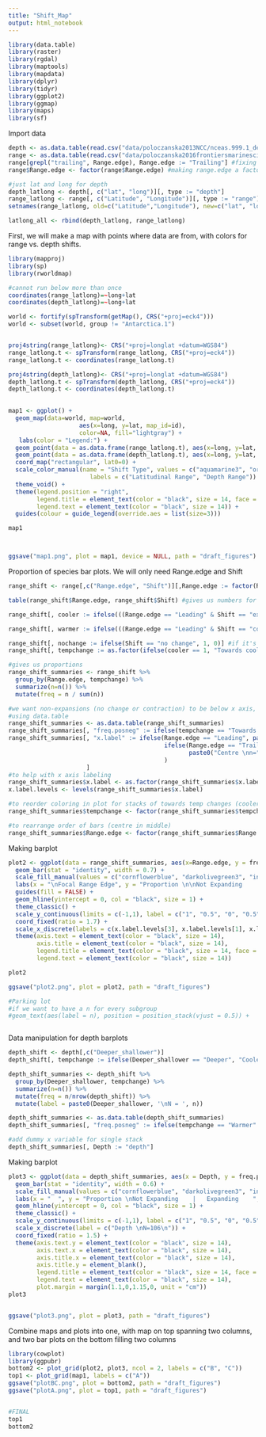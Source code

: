 ```yaml
---
title: "Shift_Map"
output: html_notebook
---
```


```r
library(data.table)
library(raster)
library(rgdal)
library(maptools)
library(mapdata)
library(dplyr)
library(tidyr)
library(ggplot2)
library(ggmap)
library(maps)
library(sf)

```

Import data
```r
depth <- as.data.table(read.csv("data/poloczanska2013NCC/nceas.999.1_depth.csv"))
range <- as.data.table(read.csv("data/poloczanska2016frontiersmarinescience/table 2_cleaned.csv"))
range[grepl("trailing", Range.edge), Range.edge := "Trailing"] #fixing lack of consistency in capitalization
range$Range.edge <- factor(range$Range.edge) #making range.edge a factor

#just lat and long for depth
depth_latlong <- depth[, c("lat", "long")][, type := "depth"]
range_latlong <- range[, c("Latitude", "Longitude")][, type := "range"]
setnames(range_latlong, old=c("Latitude","Longitude"), new=c("lat", "long"))

latlong_all <- rbind(depth_latlong, range_latlong)

```

First, we will make a map with points where data are from, with colors for range vs. depth shifts. 

```r
library(mapproj)
library(sp)
library(rworldmap)

#cannot run below more than once
coordinates(range_latlong)=~long+lat
coordinates(depth_latlong)=~long+lat

world <- fortify(spTransform(getMap(), CRS("+proj=eck4")))
world <- subset(world, group != "Antarctica.1")


proj4string(range_latlong)<- CRS("+proj=longlat +datum=WGS84")
range_latlong.t <- spTransform(range_latlong, CRS("+proj=eck4"))
range_latlong.t <- coordinates(range_latlong.t)

proj4string(depth_latlong)<- CRS("+proj=longlat +datum=WGS84")
depth_latlong.t <- spTransform(depth_latlong, CRS("+proj=eck4"))
depth_latlong.t <- coordinates(depth_latlong.t)

 
map1 <- ggplot() +
  geom_map(data=world, map=world,
                    aes(x=long, y=lat, map_id=id),
                    color=NA, fill="lightgray") +
   labs(color = "Legend:") +
  geom_point(data = as.data.frame(range_latlong.t), aes(x=long, y=lat, col = "aquamarine3"), size = 1.3) +
  geom_point(data = as.data.frame(depth_latlong.t), aes(x=long, y=lat, col = "orchid3"), size = 1.3) +
  coord_map("rectangular", lat0=0) +
  scale_color_manual(name = "Shift Type", values = c("aquamarine3", "orchid3"),
                       labels = c("Latitudinal Range", "Depth Range")) +
  theme_void() +
  theme(legend.position = "right",
        legend.title = element_text(color = "black", size = 14, face = 2),
        legend.text = element_text(color = "black", size = 14)) +
  guides(colour = guide_legend(override.aes = list(size=3)))

map1



ggsave("map1.png", plot = map1, device = NULL, path = "draft_figures")


```

Proportion of species bar plots. We will only need Range.edge and Shift
```r
range_shift <- range[,c("Range.edge", "Shift")][,Range.edge := factor(Range.edge)] #only need range edge and shift columns, and range.edge should be a factor

table(range_shift$Range.edge, range_shift$Shift) #gives us numbers for each shift/range.edge combo

range_shift[, cooler := ifelse(((Range.edge == "Leading" & Shift == "expansion")|(Range.edge == "Centre" & Shift == "expansion") | (Range.edge == "Trailing" & Shift == "contraction")) , 1, 0)] #if leading range edge and expansion OR centre range edge and expansion OR trailing range edge and contraction, it's moving towards cooler

range_shift[, warmer := ifelse(((Range.edge == "Leading" & Shift == "contraction")|(Range.edge == "Centre" & Shift == "contraction") | (Range.edge == "Trailing" & Shift == "expansion")) , 1, 0)] #if leading range edge and contraction OR centre range edge and contraction OR trailing range edge and expansion, it's moving towards warmer

range_shift[, nochange := ifelse(Shift == "no change", 1, 0)] #if it's not contracting or expanding, it's not moving towards a temperature change
range_shift[, tempchange := as.factor(ifelse(cooler == 1, "Towards cooler", ifelse(warmer == 1, "Towards warmer", "No change")))] #putting cooler, warmer, no change into one column

#gives us proportions
range_shift_summaries <- range_shift %>%
  group_by(Range.edge, tempchange) %>%
  summarize(n=n()) %>%
  mutate(freq = n / sum(n))

#we want non-expansions (no change or contraction) to be below x axis, so these frequencies must be negative
#using data.table
range_shift_summaries <- as.data.table(range_shift_summaries)
range_shift_summaries[, "freq.posneg" := ifelse(tempchange == "Towards warmer" | tempchange == "No change", as.numeric(paste0(freq*(-1))), as.numeric(paste0(freq)))]
range_shift_summaries[, "x.label" := ifelse(Range.edge == "Leading", paste0("Leading \nn=", length(which(range_shift$Range.edge == "Leading"))), 
                                            ifelse(Range.edge == "Trailing", paste0("Trailing \nn=", length(which(range_shift$Range.edge == "Trailing"))), 
                                                   paste0("Centre \nn=", length(which(range_shift$Range.edge == "Centre"))))
                                            )
                      ]
#to help with x axis labeling
range_shift_summaries$x.label <- as.factor(range_shift_summaries$x.label)
x.label.levels <- levels(range_shift_summaries$x.label)

#to reorder coloring in plot for stacks of towards temp changes (cooler = blue, etc.)
range_shift_summaries$tempchange <- factor(range_shift_summaries$tempchange, levels = c("Towards cooler","No change","Towards warmer"))

#to rearrange order of bars (centre in middle)
range_shift_summaries$Range.edge <- factor(range_shift_summaries$Range.edge, levels = c("Trailing", "Centre", "Leading"))

```

Making barplot
```r

plot2 <- ggplot(data = range_shift_summaries, aes(x=Range.edge, y = freq.posneg, fill = tempchange)) +
  geom_bar(stat = "identity", width = 0.7) +
  scale_fill_manual(values = c("cornflowerblue", "darkolivegreen3", "indianred2")) +
  labs(x = "\nFocal Range Edge", y = "Proportion \n\nNot Expanding    |    Expanding      \n") +
  guides(fill = FALSE) +
  geom_hline(yintercept = 0, col = "black", size = 1) +
  theme_classic() +
  scale_y_continuous(limits = c(-1,1), label = c("1", "0.5", "0", "0.5", "1")) +
  coord_fixed(ratio = 1.7) +
  scale_x_discrete(labels = c(x.label.levels[3], x.label.levels[1], x.label.levels[2])) +
  theme(axis.text = element_text(color = "black", size = 14),  
        axis.title = element_text(color = "black", size = 14),
        legend.title = element_text(color = "black", size = 14, face = 2),
        legend.text = element_text(color = "black", size = 14))

plot2

ggsave("plot2.png", plot = plot2, path = "draft_figures")

#Parking lot
#if we want to have a n for every subgroup
#geom_text(aes(label = n), position = position_stack(vjust = 0.5)) +



```

Data manipulation for depth barplots
```r
depth_shift <- depth[,c("Deeper_shallower")]
depth_shift[, tempchange := ifelse(Deeper_shallower == "Deeper", "Cooler", ifelse(Deeper_shallower == "Shallower", "Warmer", "No change"))]

depth_shift_summaries <- depth_shift %>%
  group_by(Deeper_shallower, tempchange) %>%
  summarize(n=n()) %>%
  mutate(freq = n/nrow(depth_shift)) %>%
  mutate(label = paste0(Deeper_shallower, '\nN = ', n))

depth_shift_summaries <- as.data.table(depth_shift_summaries)
depth_shift_summaries[, "freq.posneg" := ifelse(tempchange == "Warmer" | tempchange == "No change", as.numeric(paste0(freq*(-1))), as.numeric(paste0(freq)))]

#add dummy x variable for single stack
depth_shift_summaries[, Depth := "depth"]
```

Making barplot
```r
plot3 <- ggplot(data = depth_shift_summaries, aes(x = Depth, y = freq.posneg, fill = tempchange)) +
  geom_bar(stat = "identity", width = 0.6) +
  scale_fill_manual(values = c("cornflowerblue", "darkolivegreen3", "indianred2")) +
  labs(x = "  ", y = "Proportion \nNot Expanding    |   Expanding    ", fill = "Direction of \nMovement") +
  geom_hline(yintercept = 0, col = "black", size = 1) +
  theme_classic() +
  scale_y_continuous(limits = c(-1,1), label = c("1", "0.5", "0", "0.5", "1")) +
  scale_x_discrete(label = c("Depth \nN=106\n")) +
  coord_fixed(ratio = 1.5) +
  theme(axis.text.y = element_text(color = "black", size = 14),  
        axis.text.x = element_text(color = "black", size = 14),
        axis.title.x = element_text(color = "black", size = 14),
        axis.title.y = element_blank(),
        legend.title = element_text(color = "black", size = 14, face = 2),
        legend.text = element_text(color = "black", size = 14),
        plot.margin = margin(1.1,0,1.15,0, unit = "cm"))
plot3


ggsave("plot3.png", plot = plot3, path = "draft_figures")
```
Combine maps and plots into one, with map on top spanning two columns, and two bar plots on the bottom filling two columns
```r
library(cowplot)
library(ggpubr)
bottom2 <- plot_grid(plot2, plot3, ncol = 2, labels = c("B", "C"))
top1 <- plot_grid(map1, labels = c("A"))
ggsave("plotBC.png", plot = bottom2, path = "draft_figures")
ggsave("plotA.png", plot = top1, path = "draft_figures")


#FINAL
top1
bottom2


```

